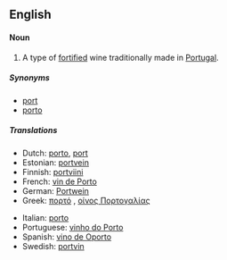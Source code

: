 ==English==

====Noun====
{{rfc-level|Noun at L4+ not in L3 POS section}}
{{en-noun|sg=[[port]] [[wine]]}}

# A type of [[fortified]] wine traditionally made in [[Portugal]].

=====Synonyms=====
*[[port]]
*[[porto]]

=====Translations=====
{{trans-top}}
*Dutch: [[porto]], [[port]] {{m}}
*Estonian: [[portvein]]
*Finnish: [[portviini]]
*French: [[vin de Porto]] {{m}}
*German: [[Portwein]] {{m}}
*Greek: [[πορτό]] {{n}}, [[οίνος Πορτογαλίας]] {{m}}
{{trans-mid}}
*Italian: [[porto]] {{m}}
*Portuguese: [[vinho do Porto]] {{m}}
*Spanish: [[vino de Oporto]] {{m}}
*Swedish: [[portvin]] {{n}}
{{trans-bottom}}
